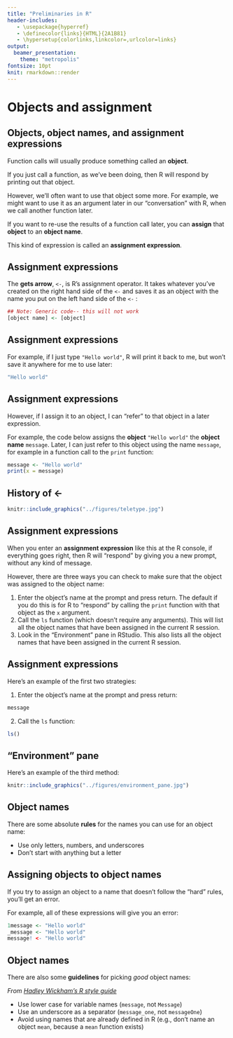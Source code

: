 ```yaml
---
title: "Preliminaries in R"
header-includes:
   - \usepackage{hyperref}
   - \definecolor{links}{HTML}{2A1B81}
   - \hypersetup{colorlinks,linkcolor=,urlcolor=links}
output: 
  beamer_presentation:
    theme: "metropolis"
fontsize: 10pt
knit: rmarkdown::render
---
```


# Objects and assignment

## Objects, object names, and assignment expressions

Function calls will usually produce something called an **object**. 

If you just call a function, as we've been doing, then R will respond by printing out that
object. 

However, we'll often want to use that object some more. For example, we might want to 
use it as an argument later in our "conversation" with R, when we call another function 
later. 

If you want to re-use the results of a function call later, you can **assign** that
**object** to an **object name**.

This kind of expression is called an **assignment expression**.

## Assignment expressions

The **gets arrow**, `<-`, is R's assignment operator. It takes whatever you've
created on the right hand side of the `<-` and saves it as an object with the
name you put on the left hand side of the `<-` :

```r
## Note: Generic code-- this will not work
[object name] <- [object]
```

## Assignment expressions

For example, if I just type `"Hello world"`, R will print it back to me, but
won't save it anywhere for me to use later:

```r
"Hello world"
```

## Assignment expressions

However, if I assign it to an object, I can "refer" to that object in a later expression. 

For example, the code below assigns the **object** `"Hello world"` the **object name** `message`. 
Later, I can just refer to this object using the name `message`, for example in a function
call to the `print` function:

```r
message <- "Hello world"
print(x = message)
```

## History of <-

```r
knitr::include_graphics("../figures/teletype.jpg")
```

<!-- \small Photo by Marcin Wichary, User:AlanM1 - Derived (cropped) from, CC BY 2.0, https://commons.wikimedia.org/w/index.php?curid=20744606 -->


## Assignment expressions

When you enter an **assignment expression** like this at the R console, if everything
goes right, then R will "respond" by giving you a new prompt, without any kind of 
message. 

However, there are three ways you can check to make sure that the object was 
assigned to the object name: 

1. Enter the object's name at the prompt and press return. The default if you do this
is for R to "respond" by calling the `print` function with that object as the `x`
argument. 
2. Call the `ls` function (which doesn't require any arguments). This will list all the
object names that have been assigned in the current R session. 
3. Look in the "Environment" pane in RStudio. This also lists all the object names that
have been assigned in the current R session.

## Assignment expressions

Here's an example of the first two strategies:

1. Enter the object's name at the prompt and press return:

```r
message
```

2. Call the `ls` function:

```r
ls()
```

## "Environment" pane

Here's an example of the third method:

```r
knitr::include_graphics("../figures/environment_pane.jpg")
```

## Object names

There are some absolute **rules** for the names you can use for an object name:

- Use only letters, numbers, and underscores 
- Don't start with anything but a letter

## Assigning objects to object names

If you try to assign an object to a name that doesn't follow the "hard" rules, you'll 
get an error. 

For example, all of these expressions will give you an error: 

```r
1message <- "Hello world"
_message <- "Hello world"
message! <- "Hello world"
```

## Object names

There are also some **guidelines** for picking *good* object names:

*From [Hadley Wickham's R style guide](http://adv-r.had.co.nz/Style.html)* 

- Use lower case for variable names (`message`, not `Message`)
- Use an underscore as a separator (`message_one`, not `messageOne`)
- Avoid using names that are already defined in R (e.g., don't name an object `mean`, because a `mean` function exists)

